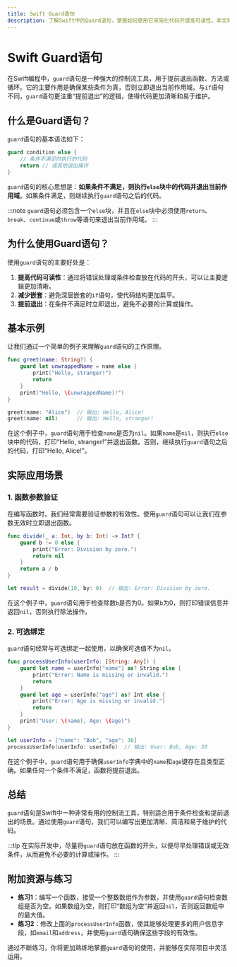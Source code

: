 ```yaml
---
title: Swift Guard语句
description: 了解Swift中的Guard语句，掌握如何使用它来简化代码并提高可读性。本文将通过示例和实际应用场景，帮助初学者理解Guard语句的核心概念。
---
```


# Swift Guard语句

在Swift编程中，`guard`语句是一种强大的控制流工具，用于提前退出函数、方法或循环。它的主要作用是确保某些条件为真，否则立即退出当前作用域。与`if`语句不同，`guard`语句更注重“提前退出”的逻辑，使得代码更加清晰和易于维护。

## 什么是Guard语句？

`guard`语句的基本语法如下：

```swift
guard condition else {
    // 条件不满足时执行的代码
    return // 或其他退出操作
}
```

`guard`语句的核心思想是：**如果条件不满足，则执行`else`块中的代码并退出当前作用域**。如果条件满足，则继续执行`guard`语句之后的代码。

:::note
`guard`语句必须包含一个`else`块，并且在`else`块中必须使用`return`、`break`、`continue`或`throw`等语句来退出当前作用域。
:::

## 为什么使用Guard语句？

使用`guard`语句的主要好处是：

1. **提高代码可读性**：通过将错误处理或条件检查放在代码的开头，可以让主要逻辑更加清晰。
2. **减少嵌套**：避免深层嵌套的`if`语句，使代码结构更加扁平。
3. **提前退出**：在条件不满足时立即退出，避免不必要的计算或操作。

## 基本示例

让我们通过一个简单的例子来理解`guard`语句的工作原理。

```swift
func greet(name: String?) {
    guard let unwrappedName = name else {
        print("Hello, stranger!")
        return
    }
    print("Hello, \(unwrappedName)!")
}

greet(name: "Alice")  // 输出: Hello, Alice!
greet(name: nil)      // 输出: Hello, stranger!
```

在这个例子中，`guard`语句用于检查`name`是否为`nil`。如果`name`是`nil`，则执行`else`块中的代码，打印“Hello, stranger!”并退出函数。否则，继续执行`guard`语句之后的代码，打印“Hello, Alice!”。

## 实际应用场景

### 1. 函数参数验证

在编写函数时，我们经常需要验证参数的有效性。使用`guard`语句可以让我们在参数无效时立即退出函数。

```swift
func divide(_ a: Int, by b: Int) -> Int? {
    guard b != 0 else {
        print("Error: Division by zero.")
        return nil
    }
    return a / b
}

let result = divide(10, by: 0)  // 输出: Error: Division by zero.
```

在这个例子中，`guard`语句用于检查除数`b`是否为0。如果`b`为0，则打印错误信息并返回`nil`，否则执行除法操作。

### 2. 可选绑定

`guard`语句经常与可选绑定一起使用，以确保可选值不为`nil`。

```swift
func processUserInfo(userInfo: [String: Any]) {
    guard let name = userInfo["name"] as? String else {
        print("Error: Name is missing or invalid.")
        return
    }
    guard let age = userInfo["age"] as? Int else {
        print("Error: Age is missing or invalid.")
        return
    }
    print("User: \(name), Age: \(age)")
}

let userInfo = ["name": "Bob", "age": 30]
processUserInfo(userInfo: userInfo)  // 输出: User: Bob, Age: 30
```

在这个例子中，`guard`语句用于确保`userInfo`字典中的`name`和`age`键存在且类型正确。如果任何一个条件不满足，函数将提前退出。

## 总结

`guard`语句是Swift中一种非常有用的控制流工具，特别适合用于条件检查和提前退出的场景。通过使用`guard`语句，我们可以编写出更加清晰、简洁和易于维护的代码。

:::tip
在实际开发中，尽量将`guard`语句放在函数的开头，以便尽早处理错误或无效条件，从而避免不必要的计算或操作。
:::

## 附加资源与练习

- **练习1**：编写一个函数，接受一个整数数组作为参数，并使用`guard`语句检查数组是否为空。如果数组为空，则打印“数组为空”并返回`nil`，否则返回数组中的最大值。
- **练习2**：修改上面的`processUserInfo`函数，使其能够处理更多的用户信息字段，如`email`和`address`，并使用`guard`语句确保这些字段的有效性。

通过不断练习，你将更加熟练地掌握`guard`语句的使用，并能够在实际项目中灵活运用。